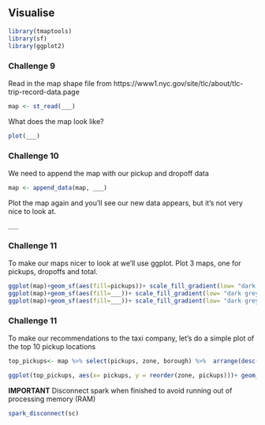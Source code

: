 ## Visualise

```r
library(tmaptools)
library(sf)
library(ggplot2)
```

### Challenge 9
Read in the map shape file from https://www1.nyc.gov/site/tlc/about/tlc-trip-record-data.page
```r
map <- st_read(___)
```

What does the map look like?
```r
plot(___)
```

### Challenge 10
We need to append the map with our pickup and dropoff data
```r
map <- append_data(map, ___)
```

Plot the map again and you'll see our new data appears, but it's not very nice to look at.
```r
___
```

### Challenge 11
To make our maps nicer to look at we'll use ggplot. Plot 3 maps, one for pickups, dropoffs and total.
```r
ggplot(map)+geom_sf(aes(fill=pickups))+ scale_fill_gradient(low= "dark grey", high="yellow")
ggplot(map)+geom_sf(aes(fill=___))+ scale_fill_gradient(low= "dark grey", high="yellow")
ggplot(map)+geom_sf(aes(fill=___))+ scale_fill_gradient(low= "dark grey", high="yellow")

```


### Challenge 11
To make our recommendations to the taxi company, let's do a simple plot of the top 10 pickup locations
```r
top_pickups<- map %>% select(pickups, zone, borough) %>%  arrange(desc(pickups)) %>%  head(10)
```

```r
ggplot(top_pickups, aes(x= pickups, y = reorder(zone, pickups)))+ geom_point(size=3)
```

**IMPORTANT** Disconnect spark when finished to avoid running out of processing memory (RAM)
```r
spark_disconnect(sc)
```
